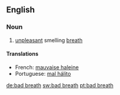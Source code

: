 ==English==

===Noun===
{{wikipedia}}
{{infl|en|noun}}

# [[unpleasant]] smelling [[breath]]

====Translations====
{{top}}
*French: [[mauvaise haleine]]
*Portuguese: [[mal hálito]]
{{bottom}}

[[de:bad breath]]
[[sw:bad breath]]
[[pt:bad breath]]